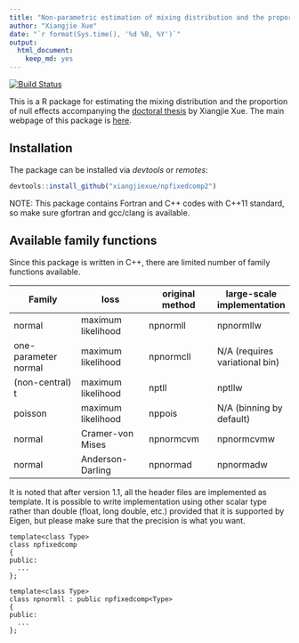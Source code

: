 ```yaml
---
title: "Non-parametric estimation of mixing distribution and the proportion of zeros"
author: "Xiangjie Xue"
date: "`r format(Sys.time(), '%d %B, %Y')`"
output: 
  html_document: 
    keep_md: yes
---
```


[![Build Status](https://travis-ci.com/xiangjiexue/npfixedcomp2.svg?branch=main)](https://travis-ci.com/xiangjiexue/npfixedcomp2)

This is a R package for estimating the mixing distribution and the proportion of null effects accompanying the [doctoral thesis](https://hdl.handle.net/2292/54659) by Xiangjie Xue. The main webpage of this package is [here](https://xiangjiexue.github.io/npfixedcomp2).

## Installation

The package can be installed via *devtools* or *remotes*:

```r
devtools::install_github("xiangjiexue/npfixedcomp2")
```

NOTE: This package contains Fortran and C++ codes with C++11 standard, so make sure gfortran and gcc/clang is available.

## Available family functions

Since this package is written in C++, there are limited number of family functions available. 

| Family | loss | original method | large-scale implementation |
|----|----|----|----|
| normal | maximum likelihood | npnormll | npnormllw |
| one-parameter normal | maximum likelihood | npnormcll | N/A (requires variational bin) |
| (non-central) t | maximum likelihood | nptll | nptllw |
| poisson | maximum likelihood | nppois | N/A (binning by default) |
| normal | Cramer-von Mises | npnormcvm | npnormcvmw |
| normal | Anderson-Darling | npnormad | npnormadw |

It is noted that after version 1.1, all the header files are implemented as template.
It is possible to write implementation using other scalar type rather than double
(float, long double, etc.) provided that it is supported by Eigen, 
but please make sure that the precision is what you want.

```Rcpp
template<class Type>
class npfixedcomp
{
public:
  ...
};

template<class Type>
class npnormll : public npfixedcomp<Type>
{
public:
  ...
};
```
